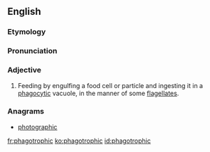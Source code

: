 ==English==

===Etymology===
{{suffix|phagotrophy|ic|lang=en}}

===Pronunciation===
{{rfp|lang=en}}

===Adjective===
{{en-adj|-}}

# {{context|microbiology|lang=en}} Feeding by engulfing a food cell or particle and ingesting it in a [[phagocytic]] vacuole, in the manner of some [[flagellate]]s.

===Anagrams===
* [[photographic#English|photographic]]

[[fr:phagotrophic]]
[[ko:phagotrophic]]
[[id:phagotrophic]]